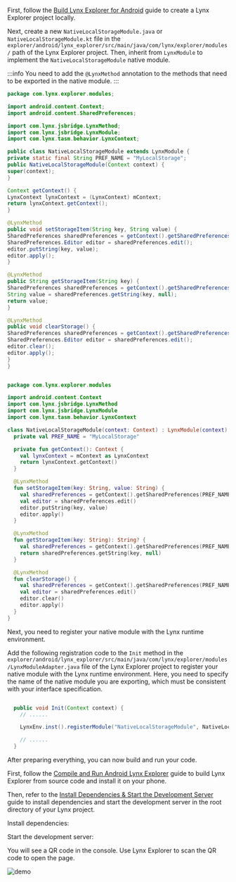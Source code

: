 
First, follow the [Build Lynx Explorer for Android](https://github.com/lynx-family/lynx/tree/develop/explorer/android) guide to create a Lynx Explorer project locally.

Next, create a new `NativeLocalStorageModule.java` or `NativeLocalStorageModule.kt` file in the `explorer/android/lynx_explorer/src/main/java/com/lynx/explorer/modules/` path of the Lynx Explorer project. Then, inherit from `LynxModule` to implement the `NativeLocalStorageModule` native module.

:::info
You need to add the `@LynxMethod` annotation to the methods that need to be exported in the native module.
:::

<Tabs groupId='native-module'>
<Tab label="Java">

<CodeFold height={360} toggle>

```java {21,29,36} title="explorer/android/lynx_explorer/src/main/java/com/lynx/explorer/modules/NativeLocalStorageModule.java"
package com.lynx.explorer.modules;

import android.content.Context;
import android.content.SharedPreferences;

import com.lynx.jsbridge.LynxMethod;
import com.lynx.jsbridge.LynxModule;
import com.lynx.tasm.behavior.LynxContext;

public class NativeLocalStorageModule extends LynxModule {
private static final String PREF_NAME = "MyLocalStorage";
public NativeLocalStorageModule(Context context) {
super(context);
}

Context getContext() {
LynxContext lynxContext = (LynxContext) mContext;
return lynxContext.getContext();
}

@LynxMethod
public void setStorageItem(String key, String value) {
SharedPreferences sharedPreferences = getContext().getSharedPreferences(PREF_NAME, Context.MODE_PRIVATE);
SharedPreferences.Editor editor = sharedPreferences.edit();
editor.putString(key, value);
editor.apply();
}

@LynxMethod
public String getStorageItem(String key) {
SharedPreferences sharedPreferences = getContext().getSharedPreferences(PREF_NAME, Context.MODE_PRIVATE);
String value = sharedPreferences.getString(key, null);
return value;
}

@LynxMethod
public void clearStorage() {
SharedPreferences sharedPreferences = getContext().getSharedPreferences(PREF_NAME, Context.MODE_PRIVATE);
SharedPreferences.Editor editor = sharedPreferences.edit();
editor.clear();
editor.apply();
}
}

```

</CodeFold>


</Tab>
<Tab label="Kotlin">


<CodeFold height={360} toggle>

```kotlin {16,24,30} title="explorer/android/lynx_explorer/src/main/java/com/lynx/explorer/modules/NativeLocalStorageModule.kt"

package com.lynx.explorer.modules

import android.content.Context
import com.lynx.jsbridge.LynxMethod
import com.lynx.jsbridge.LynxModule
import com.lynx.tasm.behavior.LynxContext

class NativeLocalStorageModule(context: Context) : LynxModule(context) {
  private val PREF_NAME = "MyLocalStorage"

  private fun getContext(): Context {
    val lynxContext = mContext as LynxContext
    return lynxContext.getContext()
  }

  @LynxMethod
  fun setStorageItem(key: String, value: String) {
    val sharedPreferences = getContext().getSharedPreferences(PREF_NAME, Context.MODE_PRIVATE)
    val editor = sharedPreferences.edit()
    editor.putString(key, value)
    editor.apply()
  }

  @LynxMethod
  fun getStorageItem(key: String): String? {
    val sharedPreferences = getContext().getSharedPreferences(PREF_NAME, Context.MODE_PRIVATE)
    return sharedPreferences.getString(key, null)
  }

  @LynxMethod
  fun clearStorage() {
    val sharedPreferences = getContext().getSharedPreferences(PREF_NAME, Context.MODE_PRIVATE)
    val editor = sharedPreferences.edit()
    editor.clear()
    editor.apply()
  }
}

```

</CodeFold>


</Tab>
</Tabs>

Next, you need to register your native module with the Lynx runtime environment.

Add the following registration code to the `Init` method in the `explorer/android/lynx_explorer/src/main/java/com/lynx/explorer/modules/LynxModuleAdapter.java` file of the Lynx Explorer project to register your native module with the Lynx runtime environment. Here, you need to specify the name of the native module you are exporting, which must be consistent with your interface specification.

```java {4} title="explorer/android/lynx_explorer/src/main/java/com/lynx/explorer/modules/LynxModuleAdapter.java"

  public void Init(Context context) {
    // ......

    LynxEnv.inst().registerModule("NativeLocalStorageModule", NativeLocalStorageModule.class);

    // ......
  }

```


After preparing everything, you can now build and run your code.

First, follow the [Compile and Run Android Lynx Explorer](https://github.com/lynx-family/lynx/tree/develop/explorer/android#compile-and-run) guide to build Lynx Explorer from source code and install it on your phone.

Then, refer to the [Install Dependencies & Start the Development Server](../start/quick-start#Installation) guide to install dependencies and start the development server in the root directory of your Lynx project.

Install dependencies:

<PackageManagerTabs command="install" />

Start the development server:

<PackageManagerTabs command="run dev" />

You will see a QR code in the console. Use Lynx Explorer to scan the QR code to open the page.

![demo](https://lf-lynx.tiktok-cdns.com/obj/lynx-artifacts-oss-sg/lynx-website/assets/doc/native-modules-demo-android-en.gif)
